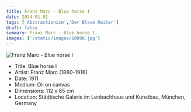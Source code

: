 ```yaml
---
title: Franz Marc - Blue horse I
date: 2024-01-01
tags: ['Abstractionism','Der Blaue Reiter']
draft: false
summary: Franz Marc - Blue horse I
images: ['/static/images/10098.jpg']
---
```


![Franz Marc - Blue horse I](/static/images/10098.jpg)

* Title: Blue horse I
* Artist: Franz Marc (1880-1916)
* Date: 1911
* Medium: Oil on canvas
* Dimensions: 112 x 85 cm
* Location: Städtische Galerie im Lenbachhaus und Kunstbau, München, Germany


